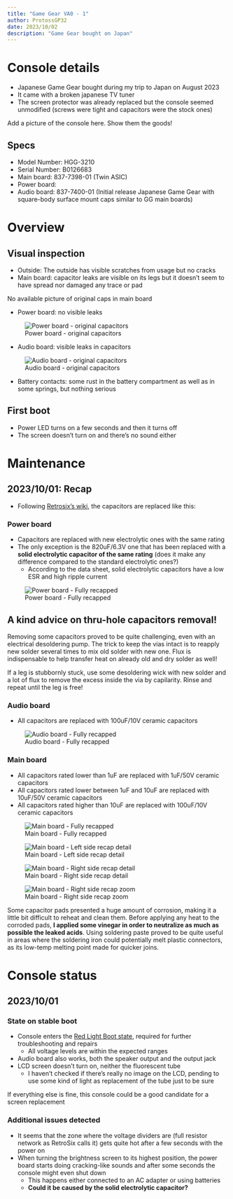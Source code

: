 ```yaml
---
title: "Game Gear VA0 - 1"
author: ProtossGP32
date: 2023/10/02
description: "Game Gear bought on Japan"
---
```


# Console details

- Japanese Game Gear bought during my trip to Japan on August 2023
- It came with a broken japanese TV tuner
- The screen protector was already replaced but the console seemed unmodified (screws were tight and capacitors were the stock ones)

:::callout-warning
Add a picture of the console here. Show them the goods!
:::

## Specs
- Model Number: HGG-3210
- Serial Number: B0126683
- Main board: 837-7398-01 (Twin ASIC)
- Power board:
- Audio board: 837-7400-01 (Initial release Japanese Game Gear with square-body surface mount caps similar to GG main boards)

# Overview
## Visual inspection
- Outside: The outside has visible scratches from usage but no cracks
- Main board: capacitor leaks are visible on its legs but it doesn't seem to have spread nor damaged any trace or pad

:::callout-warning
No available picture of original caps in main board
:::

- Power board: no visible leaks

![Power board - original capacitors](../../../images/repairs/SEGA/Game%20Gear/VA0/B0126683/20231001_power_board_original_caps.jpg)

- Audio board: visible leaks in capacitors

![Audio board - original capacitors](../../../images/repairs/SEGA/Game%20Gear/VA0/B0126683/20231001_audio_board_original_caps.jpg)

- Battery contacts: some rust in the battery compartment as well as in some springs, but nothing serious

## First boot
- Power LED turns on a few seconds and then it turns off
- The screen doesn't turn on and there's no sound either

# Maintenance
## 2023/10/01: Recap
- Following [Retrosix's wiki](https://www.retrosix.wiki/capacitor-replacement-game-gear), the capacitors are replaced like this:

### Power board
- Capacitors are replaced with new electrolytic ones with the same rating
- The only exception is the 820uF/6.3V one that has been replaced with a **solid electrolytic capacitor of the same rating** (does it make any difference compared to the standard electrolytic ones?)
    - According to the data sheet, solid electrolytic capacitors have a low ESR and high ripple current

![Power board - Fully recapped](../../../images/repairs/SEGA/Game%20Gear/VA0/B0126683/20231001_power_board_recap.jpg)

:::callout-note
## A kind advice on thru-hole capacitors removal!
Removing some capacitors proved to be quite challenging, even with an electrical desoldering pump. The trick to keep the vias intact is to reapply new solder several times to mix old solder with new one. Flux is indispensable to help transfer heat on already old and dry solder as well!

If a leg is stubbornly stuck, use some desoldering wick with new solder and a lot of flux to remove the excess inside the via by capilarity. Rinse and repeat until the leg is free!
:::

### Audio board
- All capacitors are replaced with 100uF/10V ceramic capacitors

![Audio board - Fully recapped](../../../images/repairs/SEGA/Game%20Gear/VA0/B0126683/20231001_audio_board_recap.jpg)

### Main board
- All capacitors rated lower than 1uF are replaced with 1uF/50V ceramic capacitors
- All capacitors rated lower between 1uF and 10uF are replaced with 10uF/50V ceramic capacitors
- All capacitors rated higher than 10uF are replaced with 100uF/10V ceramic capacitors

![Main board - Fully recapped](../../../images/repairs/SEGA/Game%20Gear/VA0/B0126683/20231001_main_board_recap.jpg)

![Main board - Left side recap detail](../../../images/repairs/SEGA/Game%20Gear/VA0/B0126683/20231001_main_board_recap_detail_left.jpg)

![Main board - Right side recap detail](../../../images/repairs/SEGA/Game%20Gear/VA0/B0126683/20231001_main_board_recap_detail_right.jpg)

![Main board - Right side recap zoom](../../../images/repairs/SEGA/Game%20Gear/VA0/B0126683/20231001_main_board_recap_detail_right_zoom.jpg)


Some capacitor pads presented a huge amount of corrosion, making it a little bit difficult to reheat and clean them. Before applying any heat to the corroded pads, **I applied some vinegar in order to neutralize as much as possible the leaked acids**. Using soldering paste proved to be quite useful in areas where the soldering iron could potentially melt plastic connectors, as its low-temp melting point made for quicker joins.

# Console status
## 2023/10/01
### State on stable boot
- Console enters the [Red Light Boot state](https://www.retrosix.wiki/getting-to-red-light-boot-game-gear), required for further troubleshooting and repairs
    - All voltage levels are within the expected ranges
- Audio board also works, both the speaker output and the output jack
- LCD screen doesn't turn on, neither the fluorescent tube 
    - I haven't checked if there's really no image on the LCD, pending to use some kind of light as replacement of the tube just to be sure

:::callout-tip
If everything else is fine, this console could be a good candidate for a screen replacement
:::

### Additional issues detected
- It seems that the zone where the voltage dividers are (full resistor network as RetroSix calls it) gets quite hot after a few seconds with the power on
- When turning the brightness screen to its highest position, the power board starts doing cracking-like sounds and after some seconds the console might even shut down
    - This happens either connected to an AC adapter or using batteries
    - **Could it be caused by the solid electrolytic capacitor?**